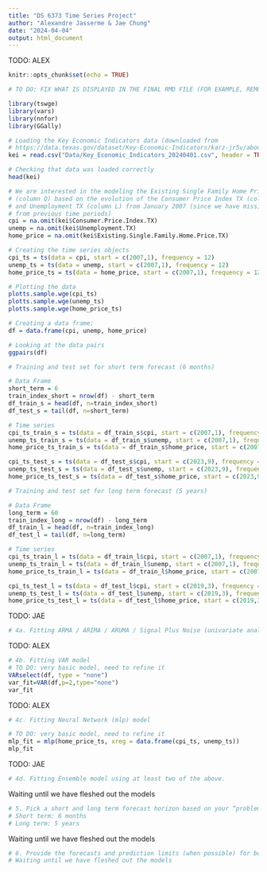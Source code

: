 ```yaml
---
title: "DS 6373 Time Series Project"
author: "Alexandre Jasserme & Jae Chung"
date: "2024-04-04"
output: html_document
---
```


TODO: ALEX
```r
knitr::opts_chunk$set(echo = TRUE)

# TO DO: FIX WHAT IS DISPLAYED IN THE FINAL RMD FILE (FOR EXAMPLE, REMOVE WARNING MESSAGES FROM LIBRARY LOADS)

library(tswge)
library(vars)
library(nnfor)
library(GGally)

# Loading the Key Economic Indicators data (downloaded from 
# https://data.texas.gov/dataset/Key-Economic-Indicators/karz-jr5v/about_data)
kei = read.csv("Data/Key_Economic_Indicators_20240401.csv", header = TRUE)

# Checking that data was loaded correctly
head(kei)

# We are interested in the modeling the Existing Single Family Home Price TX 
# (column Q) based on the evolution of the Consumer Price Index TX (column G) 
# and Unemployment TX (column L) from January 2007 (since we have missing data 
# from previous time periods)
cpi = na.omit(kei$Consumer.Price.Index.TX)
unemp = na.omit(kei$Unemployment.TX)
home_price = na.omit(kei$Existing.Single.Family.Home.Price.TX)

# Creating the time series objects 
cpi_ts = ts(data = cpi, start = c(2007,1), frequency = 12)
unemp_ts = ts(data = unemp, start = c(2007,1), frequency = 12)
home_price_ts = ts(data = home_price, start = c(2007,1), frequency = 12)

# Plotting the data
plotts.sample.wge(cpi_ts)
plotts.sample.wge(unemp_ts)
plotts.sample.wge(home_price_ts)

# Creating a data frame:
df = data.frame(cpi, unemp, home_price)

# Looking at the data pairs
ggpairs(df)

# Training and test set for short term forecast (6 months)

# Data Frame
short_term = 6
train_index_short = nrow(df) - short_term
df_train_s = head(df, n=train_index_short)
df_test_s = tail(df, n=short_term)

# Time series
cpi_ts_train_s = ts(data = df_train_s$cpi, start = c(2007,1), frequency = 12)
unemp_ts_train_s = ts(data = df_train_s$unemp, start = c(2007,1), frequency = 12)
home_price_ts_train_s = ts(data = df_train_s$home_price, start = c(2007,1), frequency = 12)

cpi_ts_test_s = ts(data = df_test_s$cpi, start = c(2023,9), frequency = 12)
unemp_ts_test_s = ts(data = df_test_s$unemp, start = c(2023,9), frequency = 12)
home_price_ts_test_s = ts(data = df_test_s$home_price, start = c(2023,9), frequency = 12)

# Training and test set for long term forecast (5 years)

# Data Frame
long_term = 60
train_index_long = nrow(df) - long_term
df_train_l = head(df, n=train_index_long)
df_test_l = tail(df, n=long_term)

# Time series
cpi_ts_train_l = ts(data = df_train_l$cpi, start = c(2007,1), frequency = 12)
unemp_ts_train_l = ts(data = df_train_l$unemp, start = c(2007,1), frequency = 12)
home_price_ts_train_l = ts(data = df_train_l$home_price, start = c(2007,1), frequency = 12)

cpi_ts_test_l = ts(data = df_test_l$cpi, start = c(2019,3), frequency = 12)
unemp_ts_test_l = ts(data = df_test_l$unemp, start = c(2019,3), frequency = 12)
home_price_ts_test_l = ts(data = df_test_l$home_price, start = c(2019,3), frequency = 12)

```

TODO: JAE
```r
# 4a. Fitting ARMA / ARIMA / ARUMA / Signal Plus Noise (univariate analysis)
```

TODO: ALEX
```r
# 4b. Fitting VAR model
# TO DO: very basic model, need to refine it
VARselect(df, type = "none")
var_fit=VAR(df,p=2,type="none")
var_fit
```

TODO: ALEX
```r
# 4c. Fitting Neural Network (mlp) model

# TO DO: very basic model, need to refine it
mlp_fit = mlp(home_price_ts, xreg = data.frame(cpi_ts, unemp_ts))
mlp_fit
```

TODO: JAE
```r
# 4d. Fitting Ensemble model using at least two of the above. 
```

Waiting until we have fleshed out the models
```r
# 5. Pick a short and long term forecast horizon based on your “problem” from part 3 above and compare all models with the ASE and the rolling window RMSE for both the short and long term forecasts 
# Short term: 6 months
# Long term: 5 years

```

Waiting until we have fleshed out the models
```r
# 6. Provide the forecasts and prediction limits (when possible) for both the short and long term forecasts. 
# Waiting until we have fleshed out the models
```